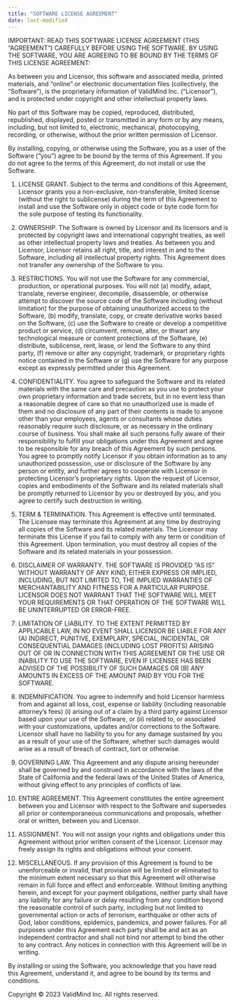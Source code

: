 ```yaml
---
title: "SOFTWARE LICENSE AGREEMENT"
date: last-modified
---
```


IMPORTANT: READ THIS SOFTWARE LICENSE AGREEMENT (THIS “AGREEMENT”) CAREFULLY BEFORE USING THE SOFTWARE. BY USING THE SOFTWARE, YOU ARE AGREEING TO BE BOUND BY THE TERMS OF THIS LICENSE AGREEMENT: 

As between you and Licensor, this software and associated media, printed materials, and "online" or electronic documentation files (collectively, the "Software"), is the proprietary information of ValidMind Inc. (“Licensor”), and is protected under copyright and other intellectual property laws. 

No part of this Software may be copied, reproduced, distributed, republished, displayed, posted or transmitted in any form or by any means, including, but not limited to, electronic, mechanical, photocopying, recording, or otherwise, without the prior written permission of Licensor.

By installing, copying, or otherwise using the Software, you as a user of the Software (“you”) agree to be bound by the terms of this Agreement. If you do not agree to the terms of this Agreement, do not install or use the Software.

1. LICENSE GRANT. Subject to the terms and conditions of this Agreement, Licensor grants you a non-exclusive, non-transferable, limited license (without the right to sublicense) during the term of this Agreement to install and use the Software only in object code or byte code form for the sole purpose of testing its functionality.

2. OWNERSHIP. The Software is owned by Licensor and its licensors and is protected by copyright laws and international copyright treaties, as well as other intellectual property laws and treaties. As between you and Licensor, Licensor retains all right, title, and interest in and to the Software, including all intellectual property rights. This Agreement does not transfer any ownership of the Software to you.

3. RESTRICTIONS. You will not use the Software for any commercial, production, or operational purposes. You will not (a) modify, adapt, translate, reverse engineer, decompile, disassemble, or otherwise attempt to discover the source code of the Software including (without limitation) for the purpose of obtaining unauthorized access to the Software, (b) modify, translate, copy, or create derivative works based on the Software, (c)  use the Software to create or develop a competitive product or service, (d) circumvent, remove, alter, or thwart any technological measure or content protections of the Software, (e) distribute, sublicense, rent, lease, or lend the Software to any third party, (f) remove or alter any copyright, trademark, or proprietary rights notice contained in the Software or (g) use the Software for any purpose except as expressly permitted under this Agreement.

4. CONFIDENTIALITY. You agree to safeguard the Software and its related materials with the same care and precaution as you use to protect your own proprietary information and trade secrets, but in no event less than a reasonable degree of care so that no unauthorized use is made of them and no disclosure of any part of their contents is made to anyone other than your employees, agents or consultants whose duties reasonably require such disclosure, or as necessary in the ordinary course of business. You shall make all such persons fully aware of their responsibility to fulfill your obligations under this Agreement and agree to be responsible for any breach of this Agreement by such persons. You agree to promptly notify Licensor if you obtain information as to any unauthorized possession, use or disclosure of the Software by any person or entity, and further agrees to cooperate with Licensor in protecting Licensor’s proprietary rights. Upon the request of Licensor, copies and embodiments of the Software and its related materials shall be promptly returned to Licensor by you or destroyed by you, and you agree to certify such destruction in writing.

5. TERM & TERMINATION. This Agreement is effective until terminated. The Licensee may terminate this Agreement at any time by destroying all copies of the Software and its related materials. The Licensor may terminate this License if you fail to comply with any term or condition of this Agreement. Upon termination, you must destroy all copies of the Software and its related materials in your possession.

6. DISCLAIMER OF WARRANTY. THE SOFTWARE IS PROVIDED “AS IS” WITHOUT WARRANTY OF ANY KIND, EITHER EXPRESS OR IMPLIED, INCLUDING, BUT NOT LIMITED TO, THE IMPLIED WARRANTIES OF MERCHANTABILITY AND FITNESS FOR A PARTICULAR PURPOSE. LICENSOR DOES NOT WARRANT THAT THE SOFTWARE WILL MEET YOUR REQUIREMENTS OR THAT OPERATION OF THE SOFTWARE WILL BE UNINTERRUPTED OR ERROR-FREE.

7. LIMITATION OF LIABILITY. TO THE EXTENT PERMITTED BY APPLICABLE LAW, IN NO EVENT SHALL LICENSOR BE LIABLE FOR ANY (A) INDIRECT, PUNITIVE, EXEMPLARY, SPECIAL, INCIDENTAL, OR CONSEQUENTIAL DAMAGES (INCLUDING LOST PROFITS) ARISING OUT OF OR IN CONNECTION WITH THIS AGREEMENT OR THE USE OR INABILITY TO USE THE SOFTWARE, EVEN IF LICENSEE HAS BEEN ADVISED OF THE POSSIBILITY OF SUCH DAMAGES OR (B) ANY AMOUNTS IN EXCESS OF THE AMOUNT PAID BY YOU FOR THE SOFTWARE.

8. INDEMNIFICATION. You agree to indemnify and hold Licensor harmless from and against all loss, cost, expense or liability (including reasonable attorney’s fees) (i) arising out of a claim by a third party against Licensor based upon your use of the Software, or (ii) related to, or associated with your customizations, updates and/or corrections to the Software. Licensor shall have no liability to you for any damage sustained by you as a result of your use of the Software, whether such damages would arise as a result of breach of contract, tort or otherwise.

9. GOVERNING LAW. This Agreement and any dispute arising hereunder shall be governed by and construed in accordance with the laws of the State of California and the federal laws of the United States of America, without giving effect to any principles of conflicts of law.

10. ENTIRE AGREEMENT. This Agreement constitutes the entire agreement between you and Licensor with respect to the Software and supersedes all prior or contemporaneous communications and proposals, whether oral or written, between you and Licensor.

11. ASSIGNMENT. You will not assign your rights and obligations under this Agreement without prior written consent of the Licensor.  Licensor may freely assign its rights and obligations without your consent.

12. MISCELLANEOUS. If any provision of this Agreement is found to be unenforceable or invalid, that provision will be limited or eliminated to the minimum extent necessary so that this Agreement will otherwise remain in full force and effect and enforceable. Without limiting anything herein, and except for your payment obligations, neither party shall have any liability for any failure or delay resulting from any condition beyond the reasonable control of such party, including but not limited to governmental action or acts of terrorism, earthquake or other acts of God, labor conditions, epidemics, pandemics, and power failures. For all purposes under this Agreement each party shall be and act as an independent contractor and shall not bind nor attempt to bind the other to any contract. Any notices in connection with this Agreement will be in writing.

By installing or using the Software, you acknowledge that you have read this Agreement, understand it, and agree to be bound by its terms and conditions.

Copyright © 2023 ValidMind Inc. All rights reserved.